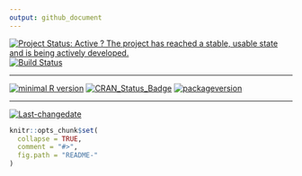 ```yaml
---
output: github_document
---
```

[![Project Status: Active ? The project has reached a stable, usable state and is being actively developed.](http://www.repostatus.org/badges/latest/active.svg)](http://www.repostatus.org/#active)
[![Build Status](https://travis-ci.org/stephlocke/pkgRecommendations.svg?branch=master)](https://travis-ci.org/stephlocke/pkgRecommendations)
 
---
 
[![minimal R version](https://img.shields.io/badge/R%3E%3D-3.1.2-6666ff.svg)](https://cran.r-project.org/)
[![CRAN_Status_Badge](http://www.r-pkg.org/badges/version/pkgRecommendations)](https://cran.r-project.org/package=pkgRecommendations)
[![packageversion](https://img.shields.io/badge/Package%20version-1.0.0.0-orange.svg?style=flat-square)](commits/master)
 
---
 
[![Last-changedate](https://img.shields.io/badge/last%20change-`r gsub('-', '--', Sys.Date())`-yellowgreen.svg)](/commits/master)

<!-- README.md is generated from README.Rmd. Please edit that file -->

```r
knitr::opts_chunk$set(
  collapse = TRUE,
  comment = "#>",
  fig.path = "README-"
)
```
